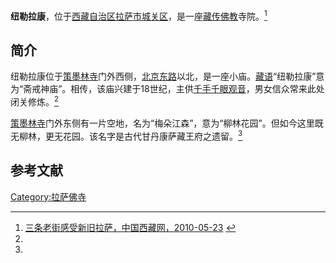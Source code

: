 {{Infobox Tibetan Buddhist monastery
|name = 纽勒拉康
|image = 
|image size = 250px
|alt = 
|caption = 
|t=
|w=
|to = 
|ipa={{IPA|}}
|z=
|thdl=
|e=
|tc=紐勒拉康
|s=纽勒拉康
|p=
|m=
|k=
|pushpin_map = 
|latd =  | latm =  | lats =  | latNS = 
|longd=  | longm= | longs =| longEW = 
|iso_region = 
|map_caption = 
|mapsize = 
|location_country = 中国
|location = {{CHN}}[[西藏自治区|西藏自治区]][[拉萨市|拉萨市]][[城关区_(拉萨市)|城关区]]
|coordinates_display =
|founded_by = 
|date_founded =
|date_renovated =
|sect = 
|mather =
|children =
|dedicated_to = 
|tulku =
|head_lama = 
|head_mgh =
|no._of_monks = 
|architecture = 
|festivals =
|footnotes = 
}}

'''纽勒拉康'''，位于[[西藏自治区|西藏自治区]][[拉萨市|拉萨市]][[城关区_(拉萨市)|城关区]]，是一座[[藏传佛教|藏传佛教]]寺院。<ref name=zgxzw>[http://www.tibet.cn/2009jrb/yxxz/201005/t20100512_578351.htm 三条老街感受新旧拉萨，中国西藏网，2010-05-23] {{webarchive|url=https://web.archive.org/web/20141208150947/http://www.tibet.cn/2009jrb/yxxz/201005/t20100512_578351.htm |date=2014-12-08 }}</ref>

==简介==
纽勒拉康位于[[策墨林寺|策墨林寺]]门外西侧，[[北京东路_(拉萨)|北京东路]]以北，是一座小庙。[[藏语|藏语]]“纽勒拉康”意为“斋戒神庙”。相传，该庙兴建于18世纪，主供[[千手千眼观音|千手千眼观音]]，男女信众常来此处闭关修炼。<ref name=zgxzw/>

[[策墨林寺|策墨林寺]]门外东侧有一片空地，名为“梅朵江森”，意为“柳林花园”。但如今这里既无柳林，更无花园。该名字是古代甘丹康萨藏王府之遗留。<ref name=zgxzw/>

==参考文献==
{{reflist}}

{{拉萨地标}}
[[Category:拉萨佛寺|Category:拉萨佛寺]]